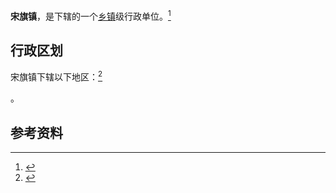 {{中国乡级行政区|52/04/02/100/000}}

'''宋旗镇'''，是{{PRC admin/fullname|52/04/02/100/000|3}}下辖的一个[[乡镇|乡镇]]级行政单位。<ref>{{PRC admin/ref sgc|{{PRC admin/parent|52/04/02/100/000}}}}</ref>

== 行政区划 ==

宋旗镇下辖以下地区：<ref>{{PRC admin/ref sgc|52/04/02/100/000}}</ref>

{{PRC admin/children|52/04/02/100/000}}。

== 参考资料 ==

{{reflist}}

{{行政区划小作品}}
{{PRC admin/navcat|52/04/02/100/000}}